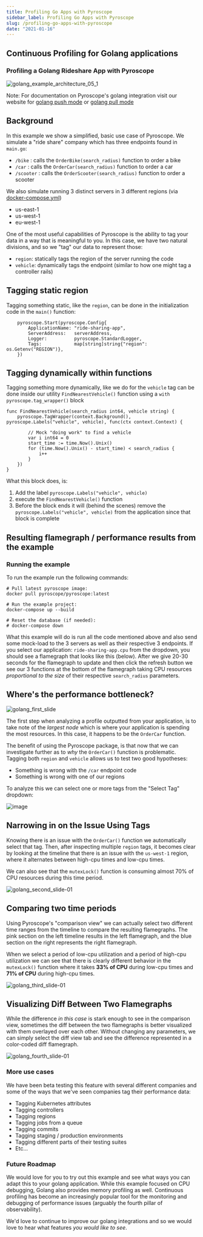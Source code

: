 ```yaml
---
title: Profiling Go Apps with Pyroscope
sidebar_label: Profiling Go Apps with Pyroscope
slug: /profiling-go-apps-with-pyroscope
date: "2021-01-16"
---
```


## Continuous Profiling for Golang applications
### Profiling a Golang Rideshare App with Pyroscope
![golang_example_architecture_05_1](https://user-images.githubusercontent.com/23323466/149699777-8f73c459-917d-48c5-b2d8-87560a7bfb11.gif)

Note: For documentation on Pyroscope's golang integration visit our website for [golang push mode](/docs/golang) or [golang pull mode](/docs/golang-pull-mode)
## Background
In this example we show a simplified, basic use case of Pyroscope. We simulate a "ride share" company which has three endpoints found in `main.go`:
- `/bike`    : calls the `OrderBike(search_radius)` function to order a bike
- `/car`     : calls the `OrderCar(search_radius)` function to order a car
- `/scooter` : calls the `OrderScooter(search_radius)` function to order a scooter

We also simulate running 3 distinct servers in 3 different regions (via [docker-compose.yml](https://github.com/pyroscope-io/pyroscope/blob/main/examples/golang-push/rideshare/docker-compose.yml))
- us-east-1
- us-west-1
- eu-west-1

One of the most useful capabilities of Pyroscope is the ability to tag your data in a way that is meaningful to you. In this case, we have two natural divisions, and so we "tag" our data to represent those:
- `region`: statically tags the region of the server running the code
- `vehicle`: dynamically tags the endpoint (similar to how one might tag a controller rails)


## Tagging static region
Tagging something static, like the `region`, can be done in the initialization code in the `main()` function:
```
	pyroscope.Start(pyroscope.Config{
		ApplicationName: "ride-sharing-app",
		ServerAddress:   serverAddress,
		Logger:          pyroscope.StandardLogger,
		Tags:            map[string]string{"region": os.Getenv("REGION")},
	})
```

## Tagging dynamically within functions
Tagging something more dynamically, like we do for the `vehicle` tag can be done inside our utility `FindNearestVehicle()` function using a `with pyroscope.tag_wrapper()` block
```
func FindNearestVehicle(search_radius int64, vehicle string) {
	pyroscope.TagWrapper(context.Background(), pyroscope.Labels("vehicle", vehicle), func(ctx context.Context) {
       
        // Mock "doing work" to find a vehicle
        var i int64 = 0
		start_time := time.Now().Unix()
		for (time.Now().Unix() - start_time) < search_radius {
			i++
		}
	})
}
```

What this block does, is:
1. Add the label `pyroscope.Labels("vehicle", vehicle)`
2. execute the `FindNearestVehicle()` function
3. Before the block ends it will (behind the scenes) remove the `pyroscope.Labels("vehicle", vehicle)` from the application since that block is complete

## Resulting flamegraph / performance results from the example
### Running the example
To run the example run the following commands:
```
# Pull latest pyroscope image:
docker pull pyroscope/pyroscope:latest

# Run the example project:
docker-compose up --build

# Reset the database (if needed):
# docker-compose down
```

What this example will do is run all the code mentioned above and also send some mock-load to the 3 servers as well as their respective 3 endpoints. If you select our application: `ride-sharing-app.cpu` from the dropdown, you should see a flamegraph that looks like this (below). After we give 20-30 seconds for the flamegraph to update and then click the refresh button we see our 3 functions at the bottom of the flamegraph taking CPU resources _proportional to the size_ of their respective `search_radius` parameters.

## Where's the performance bottleneck?

![golang_first_slide](https://user-images.githubusercontent.com/23323466/149688998-ca94dc82-f1e5-46fd-9a73-233c1e56d8e5.jpg)

The first step when analyzing a profile outputted from your application, is to take note of the _largest node_ which is where your application is spending the most resources. In this case, it happens to be the `OrderCar` function. 

The benefit of using the Pyroscope package, is that now that we can investigate further as to _why_ the `OrderCar()` function is problematic. Tagging both `region` and `vehicle` allows us to test two good hypotheses:
- Something is wrong with the `/car` endpoint code
- Something is wrong with one of our regions

To analyze this we can select one or more tags from the "Select Tag" dropdown:

![image](https://user-images.githubusercontent.com/23323466/135525308-b81e87b0-6ffb-4ef0-a6bf-3338483d0fc4.png)

## Narrowing in on the Issue Using Tags
Knowing there is an issue with the `OrderCar()` function we automatically select that tag. Then, after inspecting multiple `region` tags, it becomes clear by looking at the timeline that there is an issue with the `us-west-1` region, where it alternates between high-cpu times and low-cpu times.

We can also see that the `mutexLock()` function is consuming almost 70% of CPU resources during this time period. 

![golang_second_slide-01](https://user-images.githubusercontent.com/23323466/149689013-2c0afeeb-53e2-4780-b52a-26b140627d9c.jpg)

## Comparing two time periods
Using Pyroscope's "comparison view" we can actually select two different time ranges from the timeline to compare the resulting flamegraphs. The pink section on the left timeline results in the left flamegraph, and the blue section on the right represents the right flamegraph.

When we select a period of low-cpu utilization and a period of high-cpu utilization we can see that there is clearly different behavior in the `mutexLock()` function where it takes **33% of CPU** during low-cpu times and **71% of CPU** during high-cpu times.

![golang_third_slide-01](https://user-images.githubusercontent.com/23323466/149689026-8b4ab3b1-6380-455c-990f-7ff35811f26b.jpg)

## Visualizing Diff Between Two Flamegraphs
While the difference _in this case_ is stark enough to see in the comparison view, sometimes the diff between the two flamegraphs is better visualized with them overlayed over each other. Without changing any parameters, we can simply select the diff view tab and see the difference represented in a color-coded diff flamegraph.

![golang_fourth_slide-01](https://user-images.githubusercontent.com/23323466/149689038-50d12031-2879-470f-a3be-a4c71d8c3b7a.jpg)

### More use cases
We have been beta testing this feature with several different companies and some of the ways that we've seen companies tag their performance data:
- Tagging Kubernetes attributes
- Tagging controllers
- Tagging regions
- Tagging jobs from a queue
- Tagging commits
- Tagging staging / production environments
- Tagging different parts of their testing suites
- Etc...

### Future Roadmap
We would love for you to try out this example and see what ways you can adapt this to your golang application. While this example focused on CPU debugging, Golang also provides memory profiling as well. Continuous profiling has become an increasingly popular tool for the monitoring and debugging of performance issues (arguably the fourth pillar of observability). 

We'd love to continue to improve our golang integrations and so we would love to hear what features _you would like to see_. 
